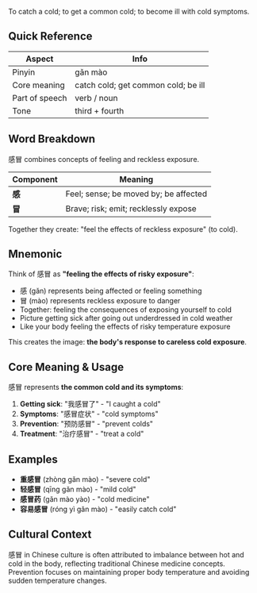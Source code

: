 To catch a cold; to get a common cold; to become ill with cold symptoms.

## Quick Reference

| Aspect         | Info                                |
| -------------- | ----------------------------------- |
| Pinyin         | gǎn mào                             |
| Core meaning   | catch cold; get common cold; be ill |
| Part of speech | verb / noun                         |
| Tone           | third + fourth                      |

## Word Breakdown

感冒 combines concepts of feeling and reckless exposure.

| Component | Meaning                               |
| --------- | ------------------------------------- |
| **感**    | Feel; sense; be moved by; be affected |
| **冒**    | Brave; risk; emit; recklessly expose  |

Together they create: "feel the effects of reckless exposure" (to cold).

## Mnemonic

Think of 感冒 as **"feeling the effects of risky exposure"**:

- 感 (gǎn) represents being affected or feeling something
- 冒 (mào) represents reckless exposure to danger
- Together: feeling the consequences of exposing yourself to cold
- Picture getting sick after going out underdressed in cold weather
- Like your body feeling the effects of risky temperature exposure

This creates the image: **the body's response to careless cold exposure**.

## Core Meaning & Usage

感冒 represents **the common cold and its symptoms**:

1. **Getting sick**: "我感冒了" - "I caught a cold"
2. **Symptoms**: "感冒症状" - "cold symptoms"
3. **Prevention**: "预防感冒" - "prevent colds"
4. **Treatment**: "治疗感冒" - "treat a cold"

## Examples

- **重感冒** (zhòng gǎn mào) - "severe cold"
- **轻感冒** (qīng gǎn mào) - "mild cold"
- **感冒药** (gǎn mào yào) - "cold medicine"
- **容易感冒** (róng yì gǎn mào) - "easily catch cold"

## Cultural Context

感冒 in Chinese culture is often attributed to imbalance between hot and cold in the body,
reflecting traditional Chinese medicine concepts. Prevention focuses on maintaining proper body
temperature and avoiding sudden temperature changes.
